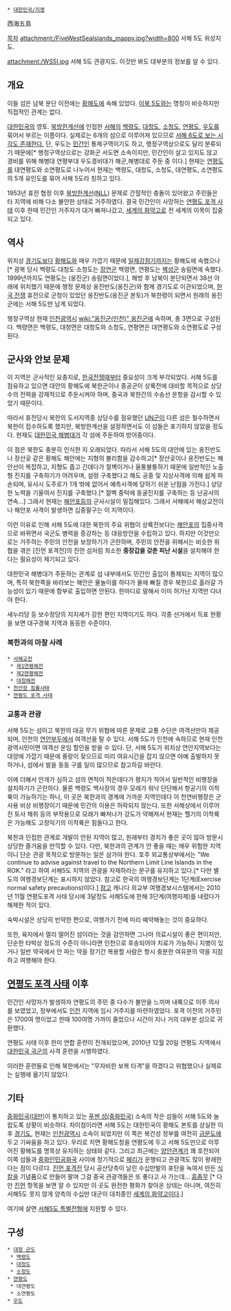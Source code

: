  * [[대한민국/지명]]

西海五島

[[목차]]
attachment:/FiveWestSeaIslands_mappy.jpg?width=800
서해 5도 위성지도.

attachment:/WS5I.jpg
서해 5도 관광지도. 이것만 봐도 대부분의 정보를 알 수 있다.

== 개요 ==
이들 섬은 남북 분단 이전에는 [[황해도]]에 속해 있었다. [[이북 5도]]와는 명칭이 비슷하지만 직접적인 관계는 없다.

[[대한민국]]의 영토. [[북방한계선]]에 인접한 [[서해]]의 [[백령도]], [[대청도]], [[소청도]], [[연평도]], [[우도]]를 묶어서 부르는 이름이다. 실제로는 6개의 섬으로 이루어져 있으므로 [http://news.naver.com/main/read.nhn?mode=LSD&mid=sec&sid1=102&oid=001&aid=0004075440 서해 6도로 보는 시각도 존재한다.] 단, 우도는 [[민간인]] 통제구역이기도 하고, 행정구역상으로도 달리 분류되기 때문에[* 행정구역상으로는 강화군 서도면 소속이지만, 민간인이 살고 있지도 않고 경비를 위해 해병대 연평부대 우도경비대가 해군,해병대로 주둔 중 이다.] 현재는 [[연평도]]를 대연평도와 소연평도로 나누어서 현재는 백령도, 대청도, 소청도, 대연평도, 소연평도의 5개 유인도를 묶어 서해 5도라 칭하고 있다.

1953년 휴전 협정 이후 [[북방한계선]]([[NLL]]) 문제로 간헐적인 충돌이 있어왔고 주민들은 타 지역에 비해 다소 불안한 상태로 거주하였다. 결국 민간인이 사망하는 [[연평도 포격 사태]] 이후 한때 민간인 거주자가 대거 빠져나갔고, [[세계의 화약고]]로 전 세계의 이목이 집중되고 있다.
== 역사 ==
위치상 [[경기도]]보다 [[황해도]]와 매우 가깝기 때문에 [[일제강점기]]까지는 황해도에 속했으나[* 광복 당시 백령도·대청도·소청도는 [[장연]]군 백령면, 연평도는 [[벽성]]군 송림면에 속했다. 1999년까지도 연평도는 (옹진군) 송림면이었다.], 해방 후 남북이 분단되면서 38선 아래에 위치했기 때문에 행정 문제상 옹진반도(옹진군)와 함께 경기도로 이관되었으며, [[한국 전쟁]] 휴전으로 군청이 있었던 옹진반도(옹진군 본토)가 북한령이 되면서 원래의 옹진군에는 서해 5도만 남게 되었다.

행정구역상 현재 [[인천광역시]] [[wiki:"옹진군(인천)" 옹진군]]에 속하며, 총 3면으로 구성된다. 백령면은 백령도, 대청면은 대청도와 소청도, 연평면은 대연평도와 소연평도로 구성된다.
== 군사와 안보 문제 ==
이 지역은 군사적인 요충지로, [[한국전쟁]]때부터 중요성이 크게 부각되었다. 서해 5도를 점유하고 있으면 대안의 황해도에 북한군이나 중공군이 상륙전에 대비할 목적으로 상당수의 전력을 강제적으로 주둔시켜야 하며, 중국과 북한간의 수송선 운항을 감시할 수 있었기 때문이다. 

따라서 휴전당시 북한의 도서지역중 상당수를 점유했던 [[UN]]군이 다른 섬은 철수하면서 북한이 접수하도록 했지만, 북방한계선을 설정하면서도 이 섬들은 포기하지 않았을 정도다. 현재도 [[대한민국 해병대]]가 각 섬에 주둔하여 방어중이다.

이 점은 북한도 충분히 인식한 지 오래되었다. 따라서 서해 5도의 대안에 있는 옹진반도나 장산곶 같은 황해도 해안에는 지형의 불리함을 감수하고[* 장산곶이나 옹진반도는 해안선이 복잡하고, 지형도 좁고 긴데다가 절벽이거나 울퉁불퉁하기 때문에 일반적인 노출형 진지를 구축하기가 어려우며, 설령 구축했다고 해도 공중 및 지상사격에 의해 쉽게 파손되며, 유사시 도주로가 1개 밖에 없어서 예측사격에 당하기 쉬운 난점을 가진다.] 상당한 노력을 기울여서 진지를 구축했다.[* 절벽 중턱에 동굴진지를 구축하는 등 난공사의 연속...] 그래서 현재는 [[해안포]]등의 군사시설이 밀집해있다. 그래서 서해에서 해상교전이나 해안포 사격이 발생하면 십중팔구는 이 지역이다.

이런 이유로 인해 서해 5도에 대한 북한의 주요 위협이 상륙전보다는 [[해안포]]의 집중사격으로 바뀌면서 국군도 병력을 증강하는 등 대응방안을 수립하고 있다. 하지만 이것만으로는 거주하는 주민의 안전을 보장하기가 곤란하며, 주민의 안전을 위해서는 비슷한 위협을 겪은 [진먼 포격전]의 진먼 섬처럼 최소한 '''중장갑을 갖춘 피난 시설'''을 설치해야 한다는 필요성이 제기되고 있다.

대한민국 해병대가 주둔하는 관계로 섬 내부에서도 민간인 출입이 통제되는 지역이 많으며, 특히 북한쪽을 바라보는 해안은 물놀이를 하다가 물에 빠질 경우 북한으로 흘러갈 가능성이 있기 때문에 함부로 출입하면 안된다. 한마디로 말해서 이미 허가난 지역만 다녀야 한다.

새누리당 등 보수정당의 지지세가 강한 편인 지역이기도 하다. 각종 선거에서 득표 현황을 보면 대구경북 지역과 동등한 수준이다.



=== 북한과의 마찰 사례 ===
 * [[서해교전]]
  * [[제1연평해전]]
  * [[제2연평해전]]
  * [[대청해전]]
 * [[천안함 침몰사태]]
 * [[연평도 포격 사태]]

=== 교통과 관광 ===
서해 5도는 섬이고 북한의 대공 무기 위협에 따른 문제로 교통 수단은 여객선만이 제공되며, 인천의 [[연안부두]]에서 여객선을 탈 수 있다. 서해 5도가 인천에 속하므로 현재 인천광역시민이면 여객선 운임 할인을 받을 수 있다. 단, 서해 5도가 위치상 연안지역보다는 대양에 가깝기 때문에 풍랑이 잦으므로 미리 여유시간을 잡지 않으면 야예 출발하지 못하거나, 섬에서 발을 동동 구를 일이 많으므로 참고하길 바란다.

이에 더해서 안개가 심하고 섬의 면적이 적은데다가 평지가 적어서 일반적인 비행장을 설치하기가 곤란하다. 물론 백령도 백사장의 경우 모래가 워낙 단단해서 항공기의 이착륙이 가능하기는 하나, 이 곳은 북한과의 경계에 가까운 지역인데다 이 천연비행장은 군사용 비상 비행장이기 때문에 민간의 이용은 허락되지 않는다. 또한 서해상에서 이루어진 토사 채취 등의 부작용으로 모래가 빠져나가 강도가 약해져서 현재는 헬기의 이착륙은 가능해도 고정익기의 이착륙은 힘들다고 한다.

북한과 인접한 관계로 개발이 안된 지역이 많고, 원래부터 경치가 좋은 곳이 많아 방문시 상당한 즐거움을 만끽할 수 있다. 다만, 북한과의 관계가 안 좋을 때는 매우 위험한 지역이니 단순 관광 목적으로 방문하는 일은 삼가야 한다. 호주 외교통상부에서는 "We continue to advise against travel to the Northern Limit Line Islands in the ROK." 라고 하여 서해5도 지역의 관광을 자제하라는 문구를 유지하고 있다.[* 다만 별도의 여행경보단계는 표시하지 않았다. 참고로 한국의 여행경보단계는 1단계(Exercise normal safety precautions)이다.] [http://www.smartraveller.gov.au/zw-cgi/view/Advice/South_Korea 참고] 캐나다 외교부 여행경보시스템에서는 2010년 11월 연평도포격 사태 당시에 3달정도 서해5도에 한해 3단계(여행자제)를 내렸다가 해제한 적이 있다.

숙박시설은 상당히 빈약한 편으로, 여행가기 전에 미리 예약해놓는 것이 중요하다.

또한, 육지에서 멀리 떨어진 섬이라는 것을 감안하면 그나마 의료시설이 좋은 편이지만, 단순한 타박상 정도의 수준이 아니라면 인천으로 후송되어야 치료가 가능하니 지병이 있거나 일반 약국에서 안 파는 약을 장기간 복용할 사람은 항시 충분한 여유분의 약을 지참하고 여행해야 한다.

== [[연평도 포격 사태]] 이후 ==
민간인 사망자가 발생하자 연평도의 주민 중 다수가 불안을 느끼며 내륙으로 이주 의사를 보였었고, 정부에서도 [[인천]] 지역에 임시 거주지를 마련하였었다. 포격 이전의 거주민은 1700여 명이었고 한때 100여명 가까이 줄었으나 시간이 지나 거의 대부분 섬으로 귀환했다.

연평도 사태 이후 한미 연합 훈련이 전개되었으며, 2010년 12월 20일 연평도 지역에서 [[대한민국 국군]]의 사격 훈련을 시행하였다. 

이러한 훈련들로 인해 북한에서는 "무자비한 보복 타격"을 하겠다고 위협했으나 실제로는 실행에 옮기지 않았다. 

== 기타 ==
[[중화민국]]([[대만]])이 통치하고 있는 [[푸젠 성(중화민국)]] 소속의 작은 섬들이 서해 5도와 놀랍도록 상황이 비슷하다. 차이점이라면 서해 5도는 대한민국이 황해도 본토를 상실한 이후 [[경기도]], 현재는 [[인천광역시]] 소속이 되었지만 이 쪽은 복건성 정부를 여전히 [[금문도]]에 두고 기싸움을 하고 있다. 우리로 치면 황해도청을 연평도에 두고 서해 5도만으로 이루어진 황해도를 명목상 유지하는 상태와 같다. 그리고 최근에는 [[양안관계]]가 꽤 호전되어 이쪽 섬들과 [[중화인민공화국]] 사이에 정기적으로 [[페리]]가 운행되고 관광객도 많이 왕래한다는 점이 다르다. [[진먼 포격전]] 당시 공산당측이 날린 수십만발의 포탄을 녹여서 만든 [[식칼]]을 기념품으로 만들어 팔며 그걸 중국 관광객들은 또 좋다고 사 가는데... [[흠좀무]] [* 다만 [[진먼]] 항목을 보면 알 수 있지만 이 곳도 완전한 평화가 찾아온 상태는 아니며, 여전히 서해5도 못지 않게 양측의 수십만 대군이 대치중인 [[세계의 화약고]]이다.]

여기에 살면 [[서해5도 특별전형]]에 지원할 수 있다.
== 구성 ==
 * [[대청 군도]]
  * [[백령도]]
  * [[대청도]]
  * [[소청도]]
 * [[연평도]]
  * 대연평도
  * 소연평도
 * [[우도]]


